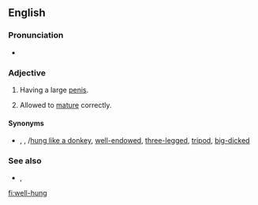 ==English==

===Pronunciation===
* {{rhymes|ʌŋ|lang=en}}

===Adjective===
{{en-adj|head=[[well]][[-]][[hung]]|better-hung|sup=best-hung}}

# {{label|en|informal|vulgar}} Having a large [[penis]].
# {{label|en|of [[game]] meat}} Allowed to [[mature]] correctly.

====Synonyms====
* {{sense|having a large penis}} {{l|en|hung}}, {{l|en|horse-hung}}, {{l|en|hung like a horse}}/[[hung like a donkey]], [[well-endowed]], [[three-legged]], [[tripod]], [[big-dicked]]

===See also===
* {{l|en|horse-hung}}, {{l|en|hung like a horse}}

[[fi:well-hung]]